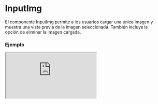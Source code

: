 # InputImg

El componente InputImg permite a los usuarios cargar una única imagen y muestra una vista previa de la imagen seleccionada. También incluye la opción de eliminar la imagen cargada.


### Ejemplo

<Iframe minHeightIframe="30dvh" src="https://fenextjs-component-storybook.vercel.app/iframe.html?args=&id=input-inputimg--index&viewMode=story" />

### Importación

Para importar el componente InputImg, se puede hacer desde fenextjs

```tsx copy
import { InputImg } from "fenextjs";
```

### Parámetros

| Parámetro | Tipo | Requerido | Default | Descripcion |
| --------- | ---- | --------- | ------- | ----------- |
| title | ReactNode | no | 'Add Image' | Título que se muestra en el componente. |
| text | ReactNode | no | 'Drag Image' | Texto que se muestra en el componente para guiar al usuario. |
| icon | ReactNode | no | \<SvgImg /\> | Ícono que se muestra en el componente. |
| onRemove | () =\> void | no | undefined | Función que se ejecuta cuando se elimina la imagen. |
| className | string | no | '' | Clase CSS para el componente. |
| classNameContentIcon | string | no | '' | Clase CSS para el contenedor del ícono. |
| classNameText | Omit\<TextProps, 'children'\> | no | \{\} | Clase CSS para el texto. |
| classNameTitle | Omit\<TitleProps, 'children'\> | no | \{\} | Clase CSS para el título. |
| classNameProgress | string | no | '' | Clase CSS para la barra de progreso. |
| classNameRemove | string | no | '' | Clase CSS para el botón de eliminar. |
| classNameImg | string | no | '' | Clase CSS para la imagen mostrada. |
| defaultValue | FileProps | no | \{ fileData: '', text: '' \} | Valor por defecto que se mostrará en el componente. |
| parseProgress | (e: number) =\> string | no | Imging . . . $\{e.toFixed(0)\}% | Función que formatea el texto de progreso durante la carga. |

### Storybook

Para ver el storybook del componente lo puede hacer con este [link](https://fenextjs-component-storybook.vercel.app/?path=/story/input-inputimg--index)

### Usos

- Carga de una imagen simple

```tsx copy
<InputImg 
    onChange={(data) => { console.log(data); }} 
/>
```

- Carga de una imagen con título y texto personalizado

```tsx copy
<InputImg 
    title="Sube tu Imagen" 
    text="Arrastra la imagen aquí" 
    onChange={(data) => { console.log(data); }} 
/>
```

- Carga de imagen con función de eliminación

```tsx copy
<InputImg 
    onRemove={() => { console.log('Imagen eliminada'); }} 
    onChange={(data) => { console.log(data); }}
/>
```


